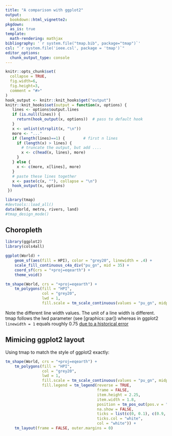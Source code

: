 ```yaml
---
title: "A comparison with ggplot2"
output: 
  bookdown::html_vignette2:
pkgdown:
  as_is: true
template:
  math-rendering: mathjax
bibliography: '`r system.file("tmap.bib", package="tmap")`'
csl: "`r system.file('ieee.csl', package = 'tmap')`"
editor_options: 
  chunk_output_type: console
---
```


```r
knitr::opts_chunk$set(
  collapse = TRUE,
  fig.width=6, 
  fig.height=3,
  comment = "#>"
)
hook_output <- knitr::knit_hooks$get("output")
knitr::knit_hooks$set(output = function(x, options) {
   lines <- options$output.lines
   if (is.null(lines)) {
     return(hook_output(x, options))  # pass to default hook
   }
   x <- unlist(strsplit(x, "\n"))
   more <- "..."
   if (length(lines)==1) {        # first n lines
     if (length(x) > lines) {
       # truncate the output, but add ....
       x <- c(head(x, lines), more)
     }
   } else {
     x <- c(more, x[lines], more)
   }
   # paste these lines together
   x <- paste(c(x, ""), collapse = "\n")
   hook_output(x, options)
 })

```


```r
library(tmap)
#devtools::load_all()
data(World, metro, rivers, land)
#tmap_design_mode()
```


## Choropleth

```r
library(ggplot2)
library(cols4all)

ggplot(World) +
	geom_sf(aes(fill = HPI), color = "grey20", linewidth = .4) +
	scale_fill_continuous_c4a_div("pu_gn", mid = 35) +
	coord_sf(crs = "+proj=eqearth") +
	theme_void()
```


```r
tm_shape(World, crs = "+proj=eqearth") +
	tm_polygons(fill = "HPI",
				col = "grey20",
				lwd = 1,
				fill.scale = tm_scale_continuous(values = "pu_gn", midpoint = 35))
```

Note the different line width values. The unit of a line width is different. tmap follows the lwd parameter (see [graphics::par]) whereas in ggplot2 `linewidth = 1` equals roughly 0.75 [due to a historical error](https://ggplot2.tidyverse.org/articles/ggplot2-specs.html#linewidth)


## Mimicing ggplot2 layout

Using tmap to match the style of ggplot2 exactly:

```r
tm_shape(World, crs = "+proj=eqearth") +
	tm_polygons(fill = "HPI",
				col = "grey20",
				lwd = 1,
				fill.scale = tm_scale_continuous(values = "pu_gn", midpoint = 35),
				fill.legend = tm_legend(reverse = TRUE, 
										frame = FALSE, 
										item.height = 2.25, 
										item.width = 1.8, 
										position = tm_pos_out(pos.v = "center"), 
										na.show = FALSE, 
										ticks = list(c(0, 0.1), c(0.9, 1)), 
										ticks.col = "white", 
										col = "white")) +
	tm_layout(frame = FALSE, outer.margins = 0)
```


